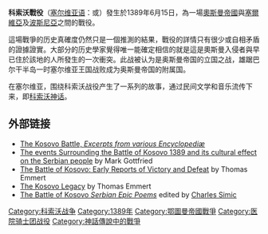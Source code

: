 {{noteTA
|1 = zh-cn:奥斯曼帝国;zh-tw:鄂圖曼帝國;zh-hk:鄂圖曼帝國;
|2 = zh-cn:奥斯曼;zh-tw:鄂圖曼;zh-hk:鄂圖曼;
}}
{{Infobox Military Conflict
|conflict=科索沃战役
|image=[[File:Battle_of_Kosovo,_Adam_Stefanović,_1870.jpg|300px]]
|caption=由Adam Stefanović於1870年繪畫的油畫''科索沃战役''
|partof=
|date=1389年6月15日 (西曆)
|place=[[科索沃地區|科索沃地區]]
|result=據說奧斯曼帝國勝利，雙方主帥皆戰死，雙方都宣稱取得勝利
|combatant1=[[File:Flag_of_the_Ottoman_Sultanate_(1299-1453).svg|22px]] [[奧斯曼帝國|奧斯曼帝國]]
|combatant2=[[塞爾維亞帝國|塞爾維亞帝國]] <br>[[波斯尼亞王國|波斯尼亞王國]]
|commander1={{flagicon|Ottoman Empire|1383}}[[穆拉德一世|穆拉德一世]]{{KIA}}<br>
{{flagicon|Ottoman Empire|1383}}[[巴耶塞特一世|巴耶塞特一世]]<br>
{{flagicon|Ottoman Empire|1383}}葉爾孤白{{Executed}}<br>
|commander2=[[拉扎尔·赫雷别利亚诺维奇|拉扎尔·赫雷别利亚诺维奇]]{{KIA}}<br>
[[Vuk_Branković|Vuk Branković]]<br>
[[Vlatko_Vuković|Vlatko Vuković]]<br>
|strength1= 約80,000-120,000人
|strength2= 約70,000人
|casualties1=穆拉德一世戰死(被詐降塞爾維亞貴族殺死)
|casualties2=拉扎爾戰死
}}
{{Campaignbox 塞爾維亞－鄂圖曼戰爭 (中世紀)}}

'''科索沃戰役'''（[[塞尔维亚语|塞尔维亚语]]：{{lang|sr|Косовски бој}}或{{lang|sr|Бој на Косову}}）發生於1389年6月15日，為一場[[奧斯曼帝國|奧斯曼帝國]]與[[塞爾維亞|塞爾維亞]]及[[波斯尼亞黑塞哥維那|波斯尼亞]]之間的戰役。

這場戰爭的历史真確度仍然只是一個推測的結果，戰役的詳情只有很少或自相矛盾的證據證實。大部分的历史學家覺得唯一能確定相信的就是這是奧斯曼入侵者與早已住於該地的人所發生的一次衝突。此战被认为是奥斯曼帝国的立国之战，雄踞巴尔干半岛一时塞尔维亚王国战败成为奥斯曼帝国的附属国。

在塞尔维亚，围绕科索沃战役产生了一系列的故事，通过民间文学和音乐流传下来，即[[科索沃神话|科索沃神话]]。

== 外部链接 ==
* [https://web.archive.org/web/20060519211414/http://www.srpska-mreza.com/library/facts/kosovo-battle.html The Kosovo Battle, ''Excerpts from various Encyclopediæ'']
* [http://www.kosovo.com/kosbitka.html The events Surrounding the Battle of Kosovo 1389 and its cultural effect on the Serbian people] by Mark Gottfried
* [http://www.deremilitari.org/resources/articles/emmert.htm The Battle of Kosovo: Early Reports of Victory and Defeat] by Thomas Emmert
* [http://www.njegos.org/orthodoxy/kosovo.htm The Kosovo Legacy] by Thomas Emmert
* [http://www.kosovo.com/sk/history/battle_of_kosovo.html The Battle of Kosovo ''Serbian Epic Poems''] edited by [[Charles_Simic|Charles Simic]]

{{塞爾維亞}}

[[Category:科索沃战争|Category:科索沃战争]]
[[Category:1389年|Category:1389年]]
[[Category:鄂圖曼帝國戰爭|Category:鄂圖曼帝國戰爭]]
[[Category:医院骑士团战役|Category:医院骑士团战役]]
[[Category:神話傳說中的戰爭|Category:神話傳說中的戰爭]]